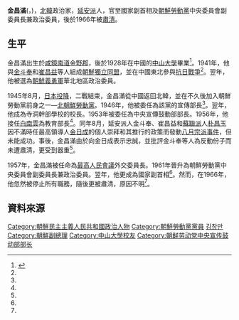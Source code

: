 {{noteTA
|G1=Country
|1=zh:北朝鮮; zh-cn:朝鲜; zh-tw:朝鮮; zh-hk:朝鮮; zh-sg:朝鲜;
}}

'''金昌滿'''({{lang|ko|김창만}}，{{bd|1907年||?|}})，[[北韓|北韓]]政治家，[[延安派|延安派]]人，官至國家副首相及[[朝鮮勞動黨|朝鮮勞動黨]]中央委員會副委員長兼政治委員，後於1966年被[[肅清|肅清]]。

==生平==
金昌滿出生於[[咸鏡南道|咸鏡南道]][[金野郡|金野郡]]，後於1928年在中國的[[中山大學|中山大學]]畢業<ref name="encykorea">{{Cite web |url=http://encykorea.aks.ac.kr/Contents/Contents?contents_id=E0010701 |title=김창만 |access-date=2013-12-25 |archive-url=https://web.archive.org/web/20131227042231/http://encykorea.aks.ac.kr/Contents/Contents?contents_id=E0010701 |archive-date=2013-12-27 |dead-url=yes }}</ref>。1941年，他與[[金斗奉|金斗奉]]和[[崔昌益|崔昌益]]等人組成[[朝鮮獨立同盟|朝鮮獨立同盟]]，並在中國東北參與[[抗日戰爭|抗日戰爭]]<ref name="encykorea"/>。翌年，他被選為[[朝鮮義勇軍|朝鮮義勇軍]]華北地區政治委員。

1945年8月，[[日本投降|日本投降]]，二戰結束，金昌滿從中國返回北韓，並在不久後加入朝鮮勞動黨前身之一—[[北朝鮮勞動黨|北朝鮮勞動黨]]。1946年，他被委任為該黨的宣傳部長<ref name="encykorea"/>。翌年，他成為寺洞幹部學校的校長。1953年被委任為中央宣傳鼓動部部長。1956年，他接任[[白南雲|白南雲]]為教育部長<ref name="encykorea"/>。同年8月，延安派人金斗奉、崔昌益和[[蘇聯派|蘇聯派]]人[[朴昌玉|朴昌玉]]因不滿時任最高領導人[[金日成|金日成]]的個人崇拜和其推行的政策而發動[[八月宗派事件|八月宗派事件]]，但未能成功。事後，金昌滿由於向金日成表示忠誠，並批評金斗奉等人為反動份子而未遭肅清，更受到器重<ref name="encykorea"/>。

1957年，金昌滿被任命為[[最高人民會議|最高人民會議]]外交委員長。1961年晉升為朝鮮勞動黨中央委員會副委員長兼政治委員。翌年，他更成為國家副首相<ref name="encykorea"/>。然而，在1966年，他忽然被停止所有職務，隨後更被肅清，原因不明<ref name="encykorea"/>。

==資料來源==
{{reflist}}

[[Category:朝鮮民主主義人民共和國政治人物|Category:朝鮮民主主義人民共和國政治人物]]
[[Category:朝鮮勞動黨黨員|Category:朝鮮勞動黨黨員]]
[[Category:咸鏡南道出身人物|김창만]]
[[Category:朝鮮副總理|Category:朝鮮副總理]]
[[Category:中山大學校友|Category:中山大學校友]]
[[Category:朝鲜劳动党中央宣传鼓动部部长|Category:朝鲜劳动党中央宣传鼓动部部长]]